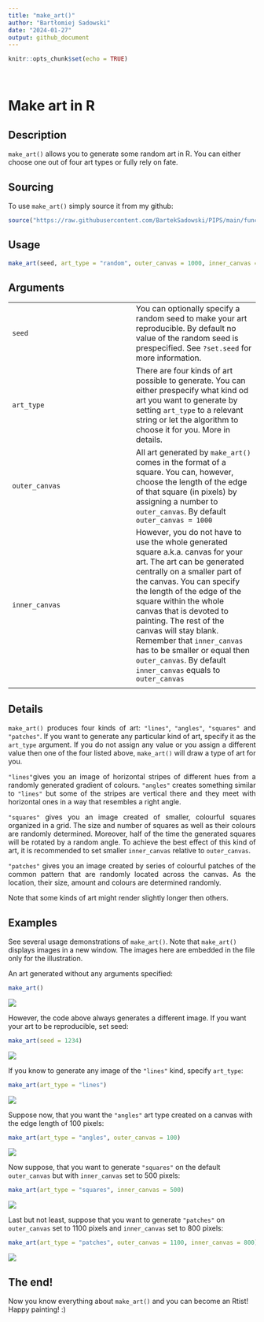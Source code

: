 ---
title: "make_art()"
author: "Bartłomiej Sadowski"
date: "2024-01-27"
output: github_document
---

```{r setup, include=FALSE}
knitr::opts_chunk$set(echo = TRUE)
```
<br>

# Make art in R
 

## Description

`make_art()` allows you to generate some random art in R. You can either choose one out of four art types or fully rely on fate.

## Sourcing

To use `make_art()` simply source it from my github:

```{r source}
source("https://raw.githubusercontent.com/BartekSadowski/PIPS/main/functions_assignment_3_2R.R")
```

## Usage

```{r make_art, eval=FALSE}
make_art(seed, art_type = "random", outer_canvas = 1000, inner_canvas = outer_canvas)
```

## Arguments

<div style = "text-align: justify;">
|   |   |
|---|---|
|`seed`   |You can optionally specify a random seed to make your art reproducible. By default no value of the random seed is prespecified. See `?set.seed` for more information.  |
|`art_type`   |There are four kinds of art possible to generate. You can either prespecify what kind od art you want to generate by setting `art_type` to a relevant string or let the algorithm to choose it for you. More in details.   |
|`outer_canvas`   |All art generated by `make_art()` comes in the format of a square. You can, however, choose the length of the edge of that square (in pixels) by assigning a number to `outer_canvas`. By default `outer_canvas = 1000`   |
|`inner_canvas` |However, you do not have to use the whole generated square a.k.a. canvas for your art. The art can be generated centrally on a smaller part of the canvas. You can specify the length of the edge of the square within the whole canvas that is devoted to painting. The rest of the canvas will stay blank. Remember that `inner_canvas` has to be smaller or equal then `outer_canvas`. By default `inner_canvas` equals to `outer_canvas`
|  |   |
</div>

## Details

<div style = "text-align: justify;">
`make_art()` produces four kinds of art: `"lines"`, `"angles"`, `"squares"` and `"patches"`. If you want to generate any particular kind of art, specify it as the `art_type` argument. If you do not assign any value or you assign a different value then one of the four listed above, `make_art()` will draw a type of art for you.

`"lines"`gives you an image of horizontal stripes of different hues from a randomly generated gradient of colours. `"angles"` creates something similar to `"lines"` but some of the stripes are vertical there and they meet with horizontal ones in a way that resembles a right angle.

`"squares"` gives you an image created of smaller, colourful squares organized in a grid. The size and number of squares as well as their colours are randomly determined. Moreover, half of the time the generated squares will be rotated by a random angle. To achieve the best effect of this kind of art, it is recommended to set smaller `inner_canvas` relative to `outer_canvas`.

`"patches"` gives you an image created by series of colourful patches of the common pattern that are randomly located across the canvas. As the location, their size, amount and colours are determined randomly.

Note that some kinds of art might render slightly longer then others.
</div>

## Examples

See several usage demonstrations of `make_art()`. Note that `make_art()` displays images in a new window. The images here are embedded in the file only for the illustration.

An art generated without any arguments specified:
```{r no_args, eval=FALSE}
make_art()
```
![](https://github.com/BartekSadowski/PIPS/blob/main/Pictures/example1.png?raw=true)

However, the code above always generates a different image. If you want your art to be reproducible, set seed:
```{r seed, eval=FALSE}
make_art(seed = 1234)
```
![](https://github.com/BartekSadowski/PIPS/blob/main/Pictures/example2.png?raw=true)

If you know to generate any image of the `"lines"` kind, specify `art_type`:
```{r lines, eval=FALSE}
make_art(art_type = "lines")
```
![](https://github.com/BartekSadowski/PIPS/blob/main/Pictures/example3.png?raw=true)

Suppose now, that you want the `"angles"` art type created on a canvas with the edge length of 100 pixels:
```{r angles, eval=FALSE}
make_art(art_type = "angles", outer_canvas = 100)
```
![](https://github.com/BartekSadowski/PIPS/blob/main/Pictures/example4.png?raw=true)

Now suppose, that you want to generate `"squares"` on the default `outer_canvas` but with `inner_canvas` set to 500 pixels:
```{r squares, eval=FALSE}
make_art(art_type = "squares", inner_canvas = 500)
```
![](https://github.com/BartekSadowski/PIPS/blob/main/Pictures/example5.png?raw=true)

Last but not least, suppose that you want to generate `"patches"` on `outer_canvas` set to 1100 pixels and `inner_canvas` set to 800 pixels:
```{r patches, eval=FALSE}
make_art(art_type = "patches", outer_canvas = 1100, inner_canvas = 800)
```
![](https://github.com/BartekSadowski/PIPS/blob/main/Pictures/example6.png?raw=true)

## The end!

Now you know everything about `make_art()` and you can become an Rtist! Happy painting! :)
 
 <br>
 <br>
 
 
  
  